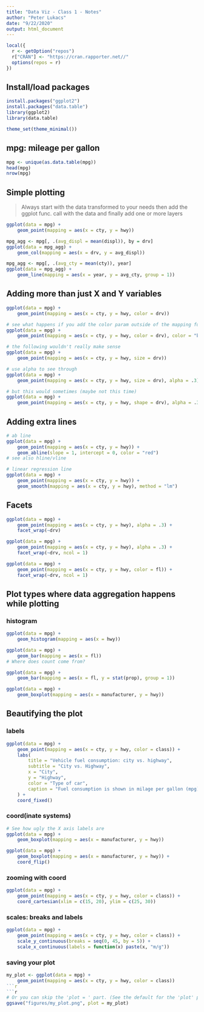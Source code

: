 ```yaml
---
title: "Data Viz - Class 1 - Notes"
author: "Peter Lukacs"
date: "9/22/2020"
output: html_document
---
```


```r
local({
  r <- getOption("repos")
  r["CRAN"] <- "https://cran.rapporter.net//"
  options(repos = r)
})
```

## Install/load packages

```r
install.packages("ggplot2")
install.packages("data.table")
library(ggplot2)
library(data.table)
```

```r
theme_set(theme_minimal())
```

## mpg: mileage per gallon

```r
mpg <- unique(as.data.table(mpg))
head(mpg)
nrow(mpg)
```

## Simple plotting

> Always start with the data transformed to your needs
> then add the ggplot func. call with the data
> and finally add one or more layers

```r
ggplot(data = mpg) +
    geom_point(mapping = aes(x = cty, y = hwy))
```

```r
mpg_agg <- mpg[, .(avg_displ = mean(displ)), by = drv]
ggplot(data = mpg_agg) +
    geom_col(mapping = aes(x = drv, y = avg_displ))
```

```r
mpg_agg <- mpg[, .(avg_cty = mean(cty)), year]
ggplot(data = mpg_agg) +
    geom_line(mapping = aes(x = year, y = avg_cty, group = 1))
```

## Adding more than just X and Y variables

```r
ggplot(data = mpg) +
    geom_point(mapping = aes(x = cty, y = hwy, color = drv))
```

```r
# see what happens if you add the color param outside of the mapping function
ggplot(data = mpg) +
    geom_point(mapping = aes(x = cty, y = hwy, color = drv), color = "blue")
```

```r
# the following wouldn't really make sense
ggplot(data = mpg) +
    geom_point(mapping = aes(x = cty, y = hwy, size = drv))
```

```r
# use alpha to see through
ggplot(data = mpg) +
    geom_point(mapping = aes(x = cty, y = hwy, size = drv), alpha = .3)
```

```r
# but this would sometimes (maybe not this time)
ggplot(data = mpg) +
    geom_point(mapping = aes(x = cty, y = hwy, shape = drv), alpha = .3)
```

## Adding extra lines

```r
# ab line
ggplot(data = mpg) +
    geom_point(mapping = aes(x = cty, y = hwy)) +
    geom_abline(slope = 1, intercept = 0, color = "red")
# see also hline/vline
```

```r
# linear regression line
ggplot(data = mpg) +
    geom_point(mapping = aes(x = cty, y = hwy)) +
    geom_smooth(mapping = aes(x = cty, y = hwy), method = "lm")
```

## Facets

```r
ggplot(data = mpg) +
    geom_point(mapping = aes(x = cty, y = hwy), alpha = .3) +
    facet_wrap(~drv)
```

```r
ggplot(data = mpg) +
    geom_point(mapping = aes(x = cty, y = hwy), alpha = .3) +
    facet_wrap(~drv, ncol = 1)
```

```r
ggplot(data = mpg) +
    geom_point(mapping = aes(x = cty, y = hwy, color = fl)) +
    facet_wrap(~drv, ncol = 1)
```

## Plot types where data aggregation happens while plotting 

### histogram

```r
ggplot(data = mpg) +
    geom_histogram(mapping = aes(x = hwy))
```

```r
ggplot(data = mpg) +
    geom_bar(mapping = aes(x = fl))
# Where does count come from?
```

```r
ggplot(data = mpg) +
    geom_bar(mapping = aes(x = fl, y = stat(prop), group = 1))
```

```r
ggplot(data = mpg) +
    geom_boxplot(mapping = aes(x = manufacturer, y = hwy))
```

## Beautifying the plot 

### labels

```r
ggplot(data = mpg) +
    geom_point(mapping = aes(x = cty, y = hwy, color = class)) +
    labs(
        title = "Vehicle fuel consumption: city vs. highway",
        subtitle = "City vs. Highway",
        x = "City",
        y = "Highway",
        color = "Type of car",
        caption = "Fuel consumption is shown in milage per gallon (mpg)"
    ) +
    coord_fixed()
```

### coord(inate systems)

```r
# See how ugly the X axis labels are
ggplot(data = mpg) +
    geom_boxplot(mapping = aes(x = manufacturer, y = hwy))
```

```r
ggplot(data = mpg) +
    geom_boxplot(mapping = aes(x = manufacturer, y = hwy)) +
    coord_flip()
```

### zooming with coord

```r
ggplot(data = mpg) +
    geom_point(mapping = aes(x = cty, y = hwy, color = class)) +
    coord_cartesian(xlim = c(15, 20), ylim = c(25, 30))
```

### scales: breaks and labels
```r
ggplot(data = mpg) +
    geom_point(mapping = aes(x = cty, y = hwy, color = class)) +
    scale_y_continuous(breaks = seq(0, 45, by = 5)) +
    scale_x_continuous(labels = function(x) paste(x, "m/g"))
```

### saving your plot

```r
my_plot <- ggplot(data = mpg) +
    geom_point(mapping = aes(x = cty, y = hwy, color = class))
```r


```r
# Or you can skip the 'plot = ' part. (See the default for the 'plot' parameter!)
ggsave("figures/my_plot.png", plot = my_plot)
```
